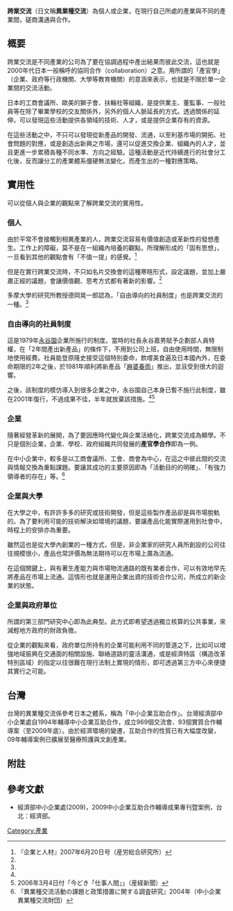 '''跨業交流'''（日文稱'''異業種交流'''）為個人或企業，在現行自己所處的產業與不同的產業間，磋商溝通與合作。

==概要==
跨業交流是不同產業的公司為了要在協調過程中產出結果而彼此交流，這也就是2000年代日本一般稱呼的協同合作（collaboration）之意。用所謂的「產官學」（企業、政府等行政機關、大學等教育機關）的意涵來表示，也就是不限於單一企業間的交流活動。

日本的工商會議所、歐美的獅子會、扶輪社等組織，是提供業主、董監事、一般社員等在除了畢業學校的交友關係外，另外的個人人脈延長的方式。透過關係的延伸，可以發現這些活動提供各領域的技術、人才，或是提供企業存有的資源。

在這些活動之中，不只可以發現從新產品的開發、流通，以至利基市場的開拓、社會問題的對應，或是創造出新興之市場，還可以促進交換企業、組織內的人才，並且更進一步累積各種不同水準、方向之經驗。這種活動是近代持續進行的社會分工化後，反而讓分工的產業體系僵硬無法變化，而產生出的一種對應策略。

==實用性==
可以從個人與企業的觀點來了解跨業交流的實用性。

===個人===
由於平常不會接觸到相異產業的人，跨業交流容易有價值創造或革新性的發想產生。工作上的障礙，莫不是在一組織內培養的觀點，所理解形成的「固有思想」，一旦看到其他的觀點會有「不值一提」的感覺。<ref name="20070620kigyotojinzai">『企業と人材』2007年6月20日号（産労総合研究所）</ref>

但是在實行跨業交流時，不只如名片交換會的這種寒暄形式，設定議題，並加上嚴肅正經的議題，會讓價值觀、思考方式都有著新的影響。<ref name="20070620kigyotojinzai"/>

多摩大學的研究所教授德岡晃一郎認為，「自由導向的社員制度」也是跨業交流的一種。<ref name="20070620kigyotojinzai"/>

===自由導向的社員制度===
這是1979年[[永谷園|永谷園]]企業所施行的制度。當時的社長永谷嘉男賦予企劃部人員特權，在「2年間產出新產品」的條件下，不用到公司上班，自由使用時間，無限制地使用經費。社員能登原隆史接受這個特別委命，飲嚐美食遍及日本國內外，在委命期限的2年之後，於1981年順利將新產品「[[麻婆春雨|麻婆春雨]]」推出，並且受到很大的迴響。

之後，該制度的模仿導入到很多企業之中，永谷園自己本身已暫不施行此制度，雖在2001年復行，不過成果不佳，半年就放棄該措施。<ref name="20070620kigyotojinzai"/><ref>2006年3月4日付「今どき「仕事人間」」（産経新聞）</ref>

===企業===
隨著經營革新的展開，為了要因應時代變化與企業活絡化，跨業交流成為顯學。不只是個別企業，企業、學校、政府組織共同發展的'''產官學合作'''即為一例。

在中小企業中，較多是以工商會議所、工會、商會為中心，在這之中彼此間的交流與情報交換為重點課題。要讓其成功的主要原因即為「活動目的的明確」、「有強力領導者的存在」等。<ref name="2004igyousyu">『異業種交流活動の課題と政策措置に関する調査研究』2004年（中小企業異業種交流財団）</ref>

===企業與大學===
在大學之中，有許許多多的研究或技術開發，但是這些製作產品卻是與市場脫軌的。為了要利用可能的技術解決如環境的議題，要讓產品化能實際運用到社會中，時程上的安排亦為重要。

雖然這也是從大學內創業的一種方式，但是，非企業家的研究人員所創設的公司往往規模很小，產品也常評價為無法期待可以在市場上廣為流通。

在這個關鍵上，與有著生產能力與市場物流通路的既有業者合作，可以有效地早先將產品在市場上流通。這情形也就是運用企業出資的技術合作公司，所成立的新企業的狀態。

===企業與政府單位===
所謂的第三部門研究中心即為此典型。此方式即希望透過獨立核算的公共事業，來減輕地方政府的財政負擔。

從企業的觀點來看，政府單位所持有的企業可能利用不同的管道之下，比如可以增強地域振興在交通面的相關設施、聯絡道路的靈活溝通，或是經濟特區（構造改革特別區域）的指定以往很難在現行法制上實現的情形，即可透過第三方中心來便捷其實行之可能。

==台灣==
台灣的異業種交流係參考日本之體系，稱為「中小企業互助合作」。台灣經濟部中小企業處自1994年輔導中小企業互助合作，成立969個交流會、93個實質合作輔導案（至2009年底）。由於經濟環境的變遷，互助合作的性質已有大幅度改變，09年輔導案例已擴展至醫療照護與文創產業。{{ref|1}}

==附註==
<references/>

==參考文獻==
*{{note|1}}經濟部中小企業處(2009)，2009中小企業互助合作輔導成果專刊暨案例，台北：經濟部。



[[Category:產業|Category:產業]]